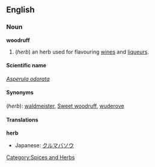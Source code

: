 {{Wikipedia}}
==English==

===Noun===
'''woodruff'''
# (''herb'') an herb used for flavouring [[wines]] and [[liqueur]]s.

====Scientific name====
''[[Asperula odorata]]''

====Synonyms====
(''herb''): [[waldmeister]], [[Sweet woodruff]],  [[wuderove]]

====Translations====
'''herb'''
{{top}}
*Japanese: [[クルマバソウ]]
{{mid}}
{{bottom}}

[[Category:Spices and Herbs]]